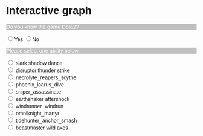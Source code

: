 # Interactive graph

<style>
  * {
    font-family: sans-serif;
  }
</style> 


<p id="dota" style="background-color: silver; color: white;">
   Do you know the game Dota2?</p>
<input type="radio" name="dota_1" value="Yes">Yes</input>
<input type="radio" name="dota_2" value="No">No</input>

<div id="result"></div>
<p id="dota" style="background-color: silver; color: white;">
   Please select one ability below:</p>
   
<input type="radio" name="ability" value="Yes" id="A"> slark shadow dance</input><br>
<input type="radio" name="ability" value="Yes" id="C"> disruptor thunder strike</input><br>
<input type="radio" name="ability" value="Yes" id="F"> necrolyte_reapers_scythe</input><br>
<input type="radio" name="ability" value="Yes" id="G"> phoenix_icarus_dive</input><br>
<input type="radio" name="ability" value="Yes" id="H"> sniper_assassinate</input><br>
<input type="radio" name="ability" value="Yes" id="D"> earthshaker aftershock</input><br>
<input type="radio" name="ability" value="Yes" id="E"> windrunner_windrun</input><br>
<input type="radio" name="ability" value="Yes" id="I"> omniknight_martyr</input><br>
<input type="radio" name="ability" value="Yes" id="J"> tidehunter_anchor_smash</input><br>
<input type="radio" name="ability" value="Yes" id="B"> beastmaster wild axes</input><br>

<div id="plot"></div>

<script src="https://cdn.jsdelivr.net/npm/d3@7"></script>
<script src="scripts/myscript.js"></script>


